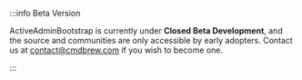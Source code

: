 :::info Beta Version

ActiveAdminBootstrap is currently under **Closed Beta Development**, and the source and communities are only accessible by early adopters. Contact us at contact@cmdbrew.com if you wish to become one.

:::
